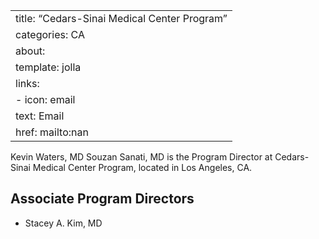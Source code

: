 
---
title: "Cedars-Sinai Medical Center Program"
categories: CA
about:
  template: jolla
  links:
    - icon: email
      text: Email
      href: mailto:nan
---

Kevin Waters, MD
Souzan Sanati, MD is the Program Director at Cedars-Sinai Medical Center Program, located in Los Angeles, CA. 

## Associate Program Directors

- Stacey A. Kim, MD
